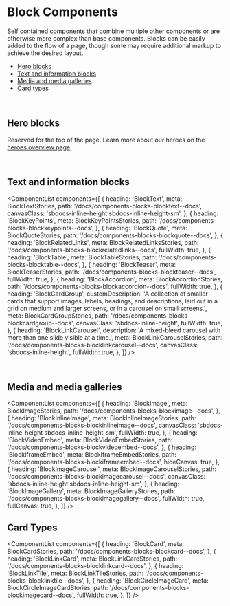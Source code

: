 
<Meta title="Components/Blocks/Overview" />

# Block Components

Self contained components that combine multiple other components or are otherwise more complex than base components. Blocks can be easily added to the flow of a page, though some may require additional markup to achieve the desired layout.

- [Hero blocks](#hero-blocks)
- [Text and information blocks](#text-and-information-blocks)
- [Media and media galleries](#media-and-media-galleries)
- [Card types](#card-types)

<br />

<span id="hero-blocks"></span>

## Hero blocks

Reserved for the top of the page. Learn more about our heroes on the [heroes overview page](?path=/docs/components-blocks-heroes-overview--docs).

<br />

<span id="text-and-information-blocks"></span>

## Text and information blocks

<ComponentList
  components={[
    {
      heading: 'BlockText',
      meta: BlockTextStories,
      path: '/docs/components-blocks-blocktext--docs',
      canvasClass: 'sbdocs-inline-height sbdocs-inline-height-sm',
    },
    {
      heading: 'BlockKeyPoints',
      meta: BlockKeyPointsStories,
      path: '/docs/components-blocks-blockkeypoints--docs',
    },
    {
      heading: 'BlockQuote',
      meta: BlockQuoteStories,
      path: '/docs/components-blocks-blockquote--docs',
    },
    {
      heading: 'BlockRelatedLinks',
      meta: BlockRelatedLinksStories,
      path: '/docs/components-blocks-blockrelatedlinks--docs',
      fullWidth: true,
    },
    {
      heading: 'BlockTable',
      meta: BlockTableStories,
      path: '/docs/components-blocks-blocktable--docs',
    },
    {
      heading: 'BlockTeaser',
      meta: BlockTeaserStories,
      path: '/docs/components-blocks-blockteaser--docs',
      fullWidth: true,
    },
    {
      heading: 'BlockAccordion',
      meta: BlockAccordionStories,
      path: '/docs/components-blocks-blockaccordion--docs',
      fullWidth: true,
    },
    {
      heading: 'BlockCardGroup',
      customDescription:
        'A collection of smaller cards that support images, labels, headings, and descriptions, laid out in a grid on medium and larger screens, or in a carousel on small screens.',
      meta: BlockCardGroupStories,
      path: '/docs/components-blocks-blockcardgroup--docs',
      canvasClass: 'sbdocs-inline-height',
      fullWidth: true,
    },
    {
      heading: 'BlockLinkCarousel',
      description:
        'A mixed-bleed carousel with more than one slide visible at a time.',
      meta: BlockLinkCarouselStories,
      path: '/docs/components-blocks-blocklinkcarousel--docs',
      canvasClass: 'sbdocs-inline-height',
      fullWidth: true,
    },
  ]}
/>

<br />

<span id="media-and-media-galleries"></span>

## Media and media galleries

<ComponentList
  components={[
    {
      heading: 'BlockImage',
      meta: BlockImageStories,
      path: '/docs/components-blocks-blockimage--docs',
    },
    {
      heading: 'BlockInlineImage',
      meta: BlockInlineImageStories,
      path: '/docs/components-blocks-blockinlineimage--docs',
      canvasClass: 'sbdocs-inline-height sbdocs-inline-height-sm',
      fullWidth: true,
    },
    {
      heading: 'BlockVideoEmbed',
      meta: BlockVideoEmbedStories,
      path: '/docs/components-blocks-blockvideoembed--docs',
    },
    {
      heading: 'BlockIframeEmbed',
      meta: BlockIframeEmbedStories,
      path: '/docs/components-blocks-blockiframeembed--docs',
      hideCanvas: true,
    },
    {
      heading: 'BlockImageCarousel',
      meta: BlockImageCarouselStories,
      path: '/docs/components-blocks-blockimagecarousel--docs',
      canvasClass: 'sbdocs-inline-height sbdocs-inline-height-sm',
    },
    {
      heading: 'BlockImageGallery',
      meta: BlockImageGalleryStories,
      path: '/docs/components-blocks-blockimagegallery--docs',
      fullWidth: true,
      fullCanvas: true,
    },
  ]}
/>

<span id="card-types"></span>

## Card Types

<ComponentList
  components={[
    {
      heading: 'BlockCard',
      meta: BlockCardStories,
      path: '/docs/components-blocks-blockcard--docs',
    },
    {
      heading: 'BlockLinkCard',
      meta: BlockLinkCardStories,
      path: '/docs/components-blocks-blocklinkcard--docs',
    },
    {
      heading: 'BlockLinkTile',
      meta: BlockLinkTileStories,
      path: '/docs/components-blocks-blocklinktile--docs',
    },
    {
      heading: 'BlockCircleImageCard',
      meta: BlockCircleImageCardStories,
      path: '/docs/components-blocks-blockimagecard--docs',
      fullWidth: true,
    },
  ]}
/>
